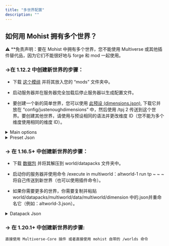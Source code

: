 ```yaml
---
title: "多世界配置"
description: ""
---
```


## 如何用 Mohist 拥有多个世界？

⚠️ \*\*免责声明：要在 Mohist 中拥有多个世界，您不能使用 Multiverse 或其他插件替代品，因为它们不能很好地与 forge 和 mod 一起使用。

### ->在 1.12.2 中创建新世界的步骤：

- 下载 [这个模组](https://www.curseforge.com/minecraft/mc-mods/just-enough-dimensions) 并将其放入您的 “mods” 文件夹中。

- 启动服务器并在服务器完全加载后停止服务器以生成配置文件。

- 要创建一个新的简单世界，您可以使用 [此预设 (dimensions.json)](https://cdn.discordapp.com/attachments/815331146303799296/825439539438157904/dimensions.json), 下载它并放在 “config/justenoughdimensions” 中，然后使用 /tpj 2 传送到这个世界。要创建其他世界，请使用与预设相同的语法并更改维度 ID（您不能为多个维度使用相同的维度 ID）。

<details>
  <summary>Main options</summary>
  
    - "dim" : Should be the same than the dimension ID.
  
    - "load_on_start" : set it to true if you want your dimension to be loaded at the start of your server (should be always enabled to not cause issues with plugins).
  
    - "keeploaded" :  set it to false if you want your dimension to be unloaded if there is no players inside.
  
    - "id" : This is the dimension ID  (Remember that you can't have the same dimension ID for more than one dimension).
  
    - "name" : The name of the dimension (only used by forge mods.)
  
    - "worldprovider" : Type of the dimension ("WorldProviderSurface" for an overworld type world, WorldProviderHell  for a nether type world and WorldProviderEnd for a end type world. you can also use worldproviders from mods if you know them !)
  
    - "require_exact_match" : should be always present and set to true.
    
There is other settings that you can set, you can see them in the mod's curseforge page.
</details>

<details>
  <summary>Preset Json</summary>
  
```json
{
  "config_version": {
    "id": "__default",
    "version": 0
    },
    "dimensions":
    [
        {
            "dim": 2,
            "load_on_start": true,
            "dimensiontype": {
                "id": 2,
                "name": "AltWorld",
                "keeploaded": true,
                "worldprovider": "WorldProviderSurface",
                "require_exact_match": true
            }
        }
    ]
}
```
</details>

### -> 在 1.16.5+ 中创建新世界的步骤：

- 下载 [数据包](https://cdn.discordapp.com/attachments/615256015704948808/850816329636380752/multiworld.zip) 并将其解压到 world/datapacks 文件夹中。

- 启动你的服务器并使用命令 /execute in multiworld：altworld-1 run tp ~ ~ ~ 将自己传送到新世界（也可以使用插件命令）。

- 如果你需要更多的世界，你需要复制并粘贴 world/datapacks/multiworld/data/multiworld/dimension 中的.json并重命名它（例如：altworld-3.json）。

<details>
  <summary>Datapack Json</summary>
  
```json
{
  "type": "minecraft:overworld",
  "generator": {
    "type": "minecraft:noise",
    "seed": 0,
    "biome_source": {
      "type": "minecraft:vanilla_layered",
      "seed": 0,
      "large_biomes": false
    },
    "settings": "minecraft:overworld"
  }
}
```
</details>

### -> 在 1.20.1+ 中创建新世界的步骤:

    直接使用 Multiverse-Core 插件 或者直接使用 mohist 自带的 /worlds 命令
